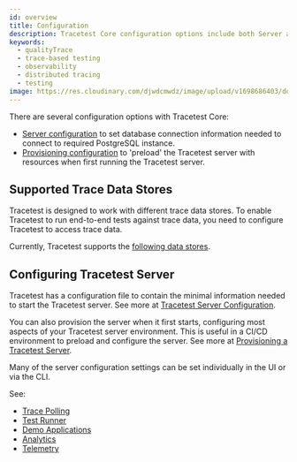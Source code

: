 ```yaml
---
id: overview
title: Configuration
description: Tracetest Core configuration options include both Server and Provisioning on startup. This includes trace data stores as well.
keywords:
  - qualityTrace
  - trace-based testing
  - observability
  - distributed tracing
  - testing
image: https://res.cloudinary.com/djwdcmwdz/image/upload/v1698686403/docs/Blog_Thumbnail_14_rsvkmo.jpg
---
```


There are several configuration options with Tracetest Core:

- [Server configuration](/core/configuration/server) to set database connection information needed to connect to required PostgreSQL instance.
- [Provisioning configuration](/core/configuration/provisioning) to 'preload' the Tracetest server with resources when first running the Tracetest server.

## Supported Trace Data Stores

Tracetest is designed to work with different trace data stores. To enable Tracetest to run end-to-end tests against trace data, you need to configure Tracetest to access trace data.

Currently, Tracetest supports the [following data stores](/configuration/overview).

## Configuring Tracetest Server

Tracetest has a configuration file to contain the minimal information needed to start the Tracetest server. See more at [Tracetest Server Configuration](/core/configuration/server).

You can also provision the server when it first starts, configuring most aspects of your Tracetest server environment. This is useful in a CI/CD environment to preload and configure the server. See more at [Provisioning a Tracetest Server](/core/configuration/provisioning).

Many of the server configuration settings can be set individually in the UI or via the CLI.

See:

- [Trace Polling](/configuration/trace-polling)
- [Test Runner](/configuration/test-runner)
- [Demo Applications](/configuration/demo)
- [Analytics](/core/configuration/analytics)
- [Telemetry](/core/configuration/telemetry)
